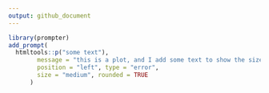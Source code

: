 ```yaml
---
output: github_document
--- 
```


```r
library(prompter)
add_prompt(
  htmltools::p("some text"),
        message = "this is a plot, and I add some text to show the size of the box",
        position = "left", type = "error", 
        size = "medium", rounded = TRUE
      )
```

